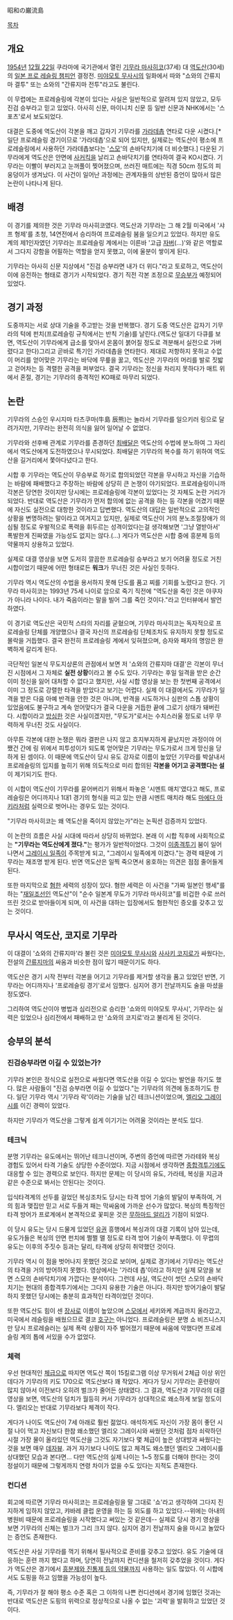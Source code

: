昭和の巌流島

[[목차]]
== 개요 ==
[[1954년]] [[12월 22일]] 쿠라마에 국기관에서 열린 [[기무라 마사히코]](37세) 대 [[역도산]](30세)의 [[일본 프로 레슬링 챔피언]] 결정전. [[미야모토 무사시]]의 일화에서 따와 "쇼와의 간류지마 결투" 또는 쇼와의 "간류지마 전투"라고도 불린다.

이 무렵에는 프로레슬링에 각본이 있다는 사실은 일반적으로 알려져 있지 않았고, 모두 진검 승부라고 믿고 있었다. 아사히 신문, 마이니치 신문 등 일반 신문과 NHK에서는 '스포츠'로서 보도되었다.

대결은 도중에 역도산이 각본을 깨고 갑자기 기무라를 [[가라데촙]] 연타로 다운 시켰다.[* 일단 프로레슬링 경기이므로 '가라데촙'으로 되어 있지만, 실제로는 역도산이 평소에 프로레슬링에서 사용하던 가라데촙보다는 '[[스모]]'의 손바닥치기에 더 비슷했다.] 다운된 기무라에게 역도산은 안면에 [[사커킥]]을 날리고 손바닥치기를 연타하여 결국 KO시켰다. 기무라는 이빨이 부러지고 눈꺼풀이 찢어졌으며, 쓰러진 매트에는 직경 50cm 정도의 피웅덩이가 생겨났다. 이 사건이 일어난 과정에는 관계자들의 상반된 증언이 많아서 많은 논란이 나타나게 된다.

== 배경 ==
이 경기를 제의한 것은 기무라 마사히코였다. 역도산과 기무라는 그 해 2월 미국에서 '샤프 형제'를 초청, 14연전에서 승리하여 프로레슬링 붐을 일으키고 있었다. 하지만 유도계의 제1인자였던 기무라는 프로레슬링 계에서는 이른바 '고급 [[자버]](…)'와 같은 역할로서 그다지 강함을 어필하는 역할을 얻지 못했고, 이에 울분이 쌓이게 된다.

기무라는 아사히 신문 지상에서 "진검 승부라면 내가 더 위다."라고 토로하고, 역도산이 이에 응전하는 형태로 경기가 시작되었다. 경기 직전 각본 조정으로 [[무승부]]가 예정되어 있었다.

== 경기 과정 ==
도중까지는 서로 상대 기술을 주고받는 것을 반복했다. 경기 도중 역도산은 갑자기 기무라의 턱에 펀치(프로레슬링 규칙에서는 반칙 기술)를 날린다.(역도산 일대기 다큐를 보면, 역도산이 기무라에게 급소를 맞아서 온몸이 붉어질 정도로 격분해서 실전으로 가버렸다고 한다)그리고 곧바로 특기인 가라데촙을 연타한다. 제대로 저항하지 못하고 수없이 머리를 얻어맞은 기무라는 바닥에 무릎을 꿇고, 역도산은 기무라의 머리를 발로 짓밟고 걷어차는 등 격렬한 공격을 퍼부었다. 결국 기무라는 정신을 차리지 못하다가 매트 위에서 혼절, 경기는 기무라의 충격적인 KO패로 마무리 되었다.

== 논란 ==
기무라의 스승인 우시지마 타츠쿠마(牛島 辰熊)는 놀라서 기무라를 일으키러 링으로 달려가지만, 기무라는 완전히 의식을 잃어 일어날 수 없었다.

기무라와 선후배 관계로 기무라를 존경하던 [[최배달]]은 역도산의 수법에 분노하여 그 자리에서 역도산에게 도전하였으나 무시되었다. 최배달은 기무라의 복수를 하기 위하여 역도산을 길거리에서 쫓아다녔다고 한다.

시합 후 기무라는 역도산이 무승부로 하기로 합의되었던 각본을 무시하고 자신을 기습하는 바람에 패배했다고 주장하는 바람에 상당히 큰 논쟁이 야기되었다. 프로레슬링이니까 각본은 당연한 것이지만 당시에는 프로레슬링에 각본이 있었다는 것 자체도 논란 거리가 되었다. 반대로 역도산은 기무라가 먼저 합의에 없는 공격을 하는 등 각본을 어겼기 때문에 자신도 실전으로 대항한 것이라고 답변했다. 역도산의 대답은 일반적으로 고의적인 상황을 변명하려는 말이라고 여겨지고 있지만, 실제로 역도산이 거의 분노조절장애가 의심될 정도로 우발적으로 폭력을 휘두르는 성격이었다는걸 생각해보면 '그냥 열받아서' 폭발한게 진짜였을 가능성도 없지는 않다.(...) 게다가 역도산은 시합 중에 흥분제 등의 약물까지 상용하고 있었다.

실제로 대결 영상을 보면 도저히 깔끔한 프로레슬링 승부라고 보기 어려울 정도로 거친 시합이었기 때문에 어떤 형태로든 '''워크'''가 무너진 것은 사실인 듯하다.

기무라 역시 역도산의 수법을 용서하지 못해 단도를 품고 찌를 기회를 노렸다고 한다. 기무라 마사히코는 1993년 75세 나이로 암으로 죽기 직전에 "역도산을 죽인 것은 야쿠자가 아니라 나이다. 내가 죽음이라는 말을 빌어 그를 죽인 것이다."라고 인터뷰에서 발언하였다.

이 경기로 역도산은 국민적 스타의 자리를 굳혔으며, 기무라 마사히코는 독자적으로 프로레슬링 단체를 개양했으나 결국 자신의 프로레슬링 단체조차도 유지하지 못할 정도로 몰락을 거듭했다. 결국 완전히 프로레슬링 계에서 잊혀졌으며, 승자와 패자의 명암은 완벽하게 갈리게 된다.

극단적인 일본식 무도지상론의 관점에서 보면 저 '쇼와의 간류지마 대결'은 각본이 무너진 시점에서 그 자체로 '''실전 상황'''이라고 볼 수도 있다. 기무라는 후일 일격을 받은 순간 이미 정신을 잃어 대처할 수 없다고 했지만, 사실 시합 영상을 보는 한 첫번째 공격에서 이미 그 정도로 강렬한 타격을 받았다고 보기는 어렵다. 실제 이 대결에서도 기무라가 일격을 받은 다음 아예 반격을 안한 것은 아니며, 반격을 시도하거나 심판의 스톱 상황이 있었음에도 불구하고 계속 얻어맞다가 결국 다운을 거듭한 끝에 그로기 상태가 돼버린다. 시합이라고 [[방심]]한 것은 사실이겠지만, "무도가"로서는 수치스러울 정도로 너무 무력하게 무너진 것도 사실이다.

아무튼 각본에 대한 논쟁은 뭐라 결판은 나지 않고 흐지부지하게 끝났지만 과정이야 어쨌건 간에 링 위에서 피투성이가 되도록 얻어맞은 기무라는 무도가로서 크게 망신을 당하게 된 셈이다. 이 때문에 역도산이 당시 유도 강자로 이름이 높았던 기무라를 박살내서 프로레슬링의 입지를 높히기 위해 의도적으로 미리 합의된 '''각본을 어기고 공격했다는 설'''이 제기되기도 한다.

이 시합이 역도산이 기무라를 묻어버리기 위해서 파놓은 '시멘트 매치'였다고 해도, 프로레슬링은 어디까지나 1대1 경기의 형식을 띠고 있는 만큼 시멘트 매치라 해도 [[마에다 아키라]]처럼 실력으로 벗어나는 경우도 있는 것이다.

"기무라 마사히코는 왜 역도산을 죽이지 않았는가"라는 논픽션 검증까지 있었다.

이 논란의 흐름은 사실 시대에 따라서 상당히 바뀌었다. 본래 이 시합 직후에 사회적으로는 '''"기무라는 역도산에게 졌다."'''는 평가가 일반적이었다. 그것이 [[이종격투기]] 붐이 일어나면서 [[그레이시 일족]]이 주목받게 되고, "그레이시 일족에게 이겼다."는 경력 때문에 기무라는 재조명 받게 된다. 반면 역도산은 일찍 죽으면서 옹호하는 의견은 점점 줄어들게 된다.

또한 마지막으로 [[혐한]] 세력의 성장이 있다. 혐한 세력은 이 사건을 "가짜 일본인 행세"를 하는 "[[재일조선인]] 역도산"이 "순수 일본계 무도가 기무라 마사히코"를 비겁한 수로 쓰러뜨린 것으로 받아들이게 되며, 이 사건을 대하는 입장에서도 혐한적인 증오를 갖추고 있는 것이다.

== 무사시 역도산, 코지로 기무라 ==
이 대결이 '쇼와의 간류지마'라 불린 것은 [[미야모토 무사시]]와 [[사사키 코지로]]가 싸웠다는, 전설의 [[간류지마]]의 싸움과 비슷한 점이 많기 때문이기도 하다.

역도산은 경기 시작 전부터 각본을 어기고 기무라를 제거할 생각을 품고 있었던 반면, 기무라는 어디까지나 '프로레슬링 경기'로서 임했다. 심지어 경기 전날까지도 술을 마셨을 정도였다.

그리하여 역도산이야 병법과 심리전으로 승리한 '쇼와의 미야모토 무사시', 기무라는 실력은 있었으나 심리전에서 패배하고 만 '쇼와의 코지로'라고 불리게 된 것이다.

== 승부의 분석 ==
=== 진검승부라면 이길 수 있었는가? ===
기무라 본인은 정식으로 실전으로 싸웠다면 역도산을 이길 수 있다는 발언을 하기도 했다. 많은 사람들이 "진검 승부라면 이길 수 있었다."는 기무라의 의견에 동조하기도 한다. 일단 기무라 역시 '기무라 락'이라는 기술을 남긴 테크니션이었으며, [[엘리오 그레이시]]를 이긴 경력이 있었다.

하지만 기무라가 역도산을 그렇게 쉽게 이기기는 어려울 것이라는 분석도 있다.

=== 테크닉 ===
분명 기무라는 유도에서는 뛰어난 테크니션이며, 주변의 증언에 따르면 가라테와 복싱 경험도 있어서 타격 기술도 상당한 수준이었다. 지금 시점에서 생각하면 [[종합격투기]]에도 대응할 수 있는 경력으로 보인다. 하지만 문제는 이 당시의 유도, 가라테, 복싱을 지금과 같은 수준으로 봐서는 안된다는 것이다.

입식타격계의 선두를 걸었던 복싱조차도 당시는 타격 방어 기술의 발달이 부족하여, 거의 힘과 맺집만 믿고 서로 두들겨 패는 막싸움에 가까운 선수가 많았다. 복싱의 특징적인 타격 방어가 프로계에서 본격적으로 꽃피운 것은 [[무하마드 알리]]가 기점이 되었다.

이 당시 유도는 당시 드물게 있었던 [[유권]] 흥행에서 복싱과의 대결 기록이 남아 있는데, 유도가들은 복싱의 안면 펀치에 쩔쩔 맬 정도로 타격 방어 기술이 부족했다. 이 무렵의 유도는 이후의 주짓수 등과는 달리, 타격에 상당히 취약했던 것이다.

기무라 역시 이 점을 벗어나지 못했던 것으로 보이며, 실제로 경기에서 기무라는 역도산의 타격을 거의 방어하지 못했다. 영상에서는 '가라데 촙'이라고 하지만 실제 모양을 보면 스모의 손바닥치기에 가깝다는 분석이다. 그런데 사실, 역도산이 썻던 스모의 손바닥치기는 현대의 종합격투기에서는 그다지 유용한 기술은 아니다. 하지만 방어기술이 발달하지 못했던 당시에는 충분히 효과적인 타격이었던 것이다.

또한 역도산도 힘이 센 [[장사]]로 이름이 높았으며 [[스모]]에서 세키와케 계급까지 올라갔고, 미국에서 레슬링을 배웠으므로 결코 [[호구]]는 아니었다. 프로레슬링은 분명 쇼 비즈니스지만 당시 프로레슬러는 실제 폭력 상황이 자주 벌어졌기 때문에 싸움에 약했다면 프로레슬링 계의 톱에 서있을 수가 없었다.

=== 체력 ===
우선 현대적인 [[체급]]으로 따지면 역도산 쪽이 15킬로그램 이상 무거워서 2체급 이상 위인 데다가 기무라의 키도 170으로 역도산보다 꽤 작았다. 게다가 당시 기무라는 훈련량이 많지 않아서 이전보다 오히려 벌크가 줄어든 상태였다. 그 결과, 역도산과 기무라의 대결 영상을 보면, 역도산의 덩치가 월등히 커서 기무라가 상대적으로 왜소하게 보일 정도이다. 엘리오는 반대로 기무라보다 체격이 작다.

게다가 나이도 역도산이 7세 아래로 훨씬 젊었다. 애석하게도 자신이 가장 몸이 좋던 시절 나이 먹고 자신보다 한참 왜소했던 엘리오 그레이시와 싸웠던 것처럼 점차 쇠락하던 시절 가장 물이 올라있던 역도산을 그것도 자기보다 몇 체급이 높은 상대방과 싸웠다는 것을 보면 매우 [[데자뷰]]. 과거 자기보다 나이도 많고 체격도 왜소했던 엘리오 그레이시를 상대했던 모습과 본다면... 다만 역도산의 실제 나이는 1~5 정도를 더해야 한다는 것이 정설이기 때문에 그렇게까지 연령 차이가 없을 수도 있다는 지적도 존재한다.

=== 컨디션 ===
회고에 따르면 기무라 마사히코는 프로레슬링을 말 그대로 '쇼'라고 생각하여 그다지 진지하게 임하지 않았고, 캬바레 클럽 운영을 하는 등 외도를 하고 있었다.--위에는 아내의 병원비 때문에 프로레슬링을 시작했다고 써있는 것 같은데-- 실제로 당시 경기 영상을 보면 기무라의 신체는 벌크가 그리 크지 않다. 심지어 경기 전날까지 술을 마시고 놀았다는 증언도 존재한다.

역도산은 사실 기무라를 꺽기 위해서 필사적으로 준비를 갖추고 있었다. 유도 기술에 대응하는 훈련 까지 했다고 하며, 당연히 전날까지 컨디션을 철저히 갖추었을 것이다. 게다가 역도산은 경기에서 [[도핑|흥분제와 진통제 등의 약물]]까지 사용하는 일도 많았다. 이 시합에서도 도핑을 하고 임했을 가능성이 높다.

즉, 기무라가 잘 해야 평소 수준 혹은 그 이하의 나쁜 컨디션에서 경기에 임했던 것과는 반대로 역도산은 도핑의 위력으로 정상적으로 나올 수 없는 '괴력'을 발휘하고 있었던 것이다.

